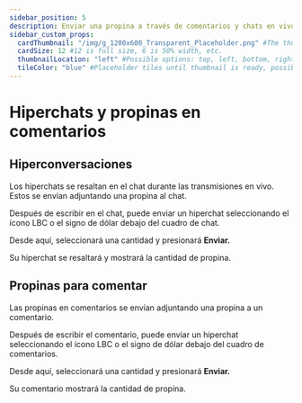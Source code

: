 ```yaml
---
sidebar_position: 5
description: Enviar una propina a través de comentarios y chats en vivo.Enviar un consejo a través de comentarios y chats en vivo.
sidebar_custom_props:
  cardThumbnail: "/img/g_1200x600_Transparent_Placeholder.png" #The thumbnail on the category card.
  cardSize: 12 #12 is full size, 6 is 50% width, etc.
  thumbnailLocation: "left" #Possible options: top, left, bottom, right, none
  tileColor: "blue" #Placeholder tiles until thumbnail is ready, possible options: blue, cream, darkpurple, lightpurple, mauve, orange, pink, none
---
```


# Hiperchats y propinas en comentarios

## Hiperconversaciones

Los hiperchats se resaltan en el chat durante las transmisiones en vivo. Estos se envían adjuntando una propina al chat.

Después de escribir en el chat, puede enviar un hiperchat seleccionando el ícono LBC o el signo de dólar debajo del cuadro de chat.

Desde aquí, seleccionará una cantidad y presionará **Enviar.**

Su hiperchat se resaltará y mostrará la cantidad de propina.

## Propinas para comentar

Las propinas en comentarios se envían adjuntando una propina a un comentario.

Después de escribir el comentario, puede enviar un hiperchat seleccionando el ícono LBC o el signo de dólar debajo del cuadro de comentarios.

Desde aquí, seleccionará una cantidad y presionará **Enviar.**

Su comentario mostrará la cantidad de propina.